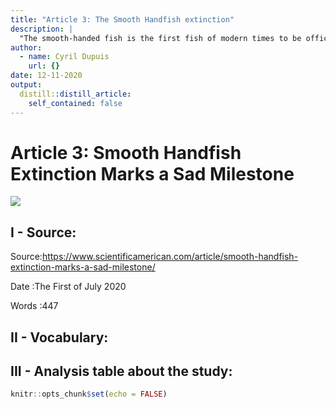 ```yaml
---
title: "Article 3: The Smooth Handfish extinction"
description: |
  "The smooth-handed fish is the first fish of modern times to be officially extinct and other species may follow."
author: 
  - name: Cyril Dupuis
    url: {}
date: 12-11-2020
output:
  distill::distill_article:
    self_contained: false
---
```


# Article 3: Smooth Handfish Extinction Marks a Sad Milestone

<img src = https://upload.wikimedia.org/wikipedia/commons/8/88/Brachionichthys_hirsutus_RLS.jpg>

## I - Source:

Source:<https://www.scientificamerican.com/article/smooth-handfish-extinction-marks-a-sad-milestone/>

Date :The First of July 2020

Words :447

## II - Vocabulary:



## III - Analysis table about the study:



```r
knitr::opts_chunk$set(echo = FALSE)
```



